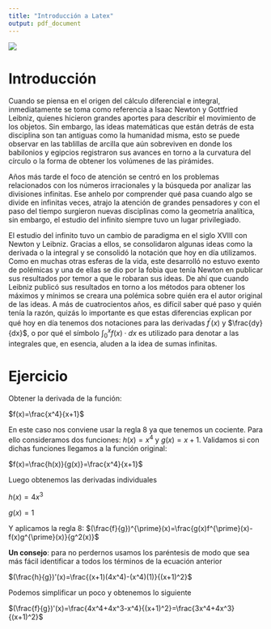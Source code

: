 ---
title: "Introducción a Latex"
output: pdf_document
---


![](D:/OneDrive - El Colegio de México A.C/5. Proyectos/2021/46. SIGMA/3 R-intro/6 Web/latex_imagen.png)

\vspace{5mm}


\newpage

# Introducción

Cuando se piensa en el origen del cálculo diferencial e integral, inmediatamente se toma como referencia a Isaac Newton y Gottfried Leibniz, quienes hicieron grandes aportes para describir el movimiento de los objetos. Sin embargo, las ideas matemáticas que están detrás de esta disciplina son tan antiguas como la humanidad misma, esto se puede observar en las tablillas de arcilla que aún sobreviven en donde los babilonios y egipcios registraron sus avances en torno a la curvatura del círculo o la forma de obtener los volúmenes de las pirámides. 

\vspace{5mm}

Años más tarde el foco de atención se centró en los problemas relacionados con los números irracionales y la búsqueda por analizar las divisiones infinitas. Ese anhelo por comprender qué pasa cuando algo se divide en infinitas veces, atrajo la atención de grandes pensadores y con el paso del tiempo surgieron nuevas disciplinas como la geometría analítica, sin embargo, el estudio del infinito siempre tuvo un lugar privilegiado.

\vspace{5mm}

El estudio del infinito tuvo un cambio de paradigma en el siglo XVIII con Newton y Leibniz. Gracias a ellos, se consolidaron algunas ideas como la derivada o la integral y se consolidó la notación que hoy en día utilizamos. Como en muchas otras esferas de la vida, este desarrolló no estuvo exento de polémicas y una de ellas se dio por la fobia que tenía Newton en publicar sus resultados por temor a que le robaran sus ideas. De ahí que cuando Leibniz publicó sus resultados en torno a los métodos para obtener los máximos y mínimos se creara una polémica sobre quién era el autor original de las ideas. A más de cuatrocientos años, es difícil saber qué paso y quién tenía la razón, quizás lo  importante es que estas diferencias explican por qué hoy en día tenemos dos notaciones para las derivadas $f^{\prime}(x)$ y $\frac{dy}{dx}$, o  por qué el símbolo $\int_{0}^{x} f(x) \cdot dx$ es utilizado para denotar a las integrales que, en esencia, aluden a la idea de sumas infinitas. 


\newpage


# Ejercicio

Obtener la derivada de la función: 
 
$f(x)=\frac{x^4}{x+1}$

\vspace{5mm}

En este caso nos conviene usar la regla 8 ya que tenemos un cociente. Para ello consideramos dos funciones: $h(x)=x^4$ y $g(x)=x+1$. Validamos si con dichas funciones llegamos a la función original:

$f(x)=\frac{h(x)}{g(x)}=\frac{x^4}{x+1}$

Luego obtenemos las derivadas individuales 

\vspace{5mm}

$h(x)=4x^3$

\vspace{5mm}

$g(x)=1$

\vspace{5mm}

Y aplicamos la regla 8:
$(\frac{f}{g})^{\prime}(x)=\frac{g(x)f^{\prime}(x)-f(x)g^{\prime}(x)}{g^2(x)}$

\vspace{5mm}

**Un consejo**: para no perdernos usamos los paréntesis de modo que sea más fácil identificar a todos los términos de la ecuación anterior 

\vspace{5mm}

$(\frac{h}{g})'(x)=\frac{(x+1)(4x^4)-(x^4)(1)}{(x+1)^2}$

\vspace{5mm}

Podemos simplificar un poco y obtenemos lo siguiente 

\vspace{5mm}

$(\frac{f}{g})'(x)=\frac{4x^4+4x^3-x^4}{(x+1)^2}=\frac{3x^4+4x^3}{(x+1)^2}$
